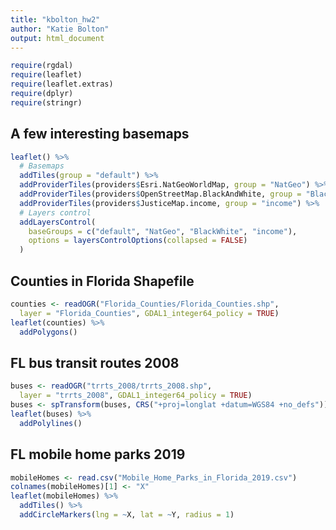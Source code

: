 ```yaml
---
title: "kbolton_hw2"
author: "Katie Bolton"
output: html_document
---
```


```r
require(rgdal)
require(leaflet)
require(leaflet.extras)
require(dplyr)
require(stringr)
```

## A few interesting basemaps


```r
leaflet() %>%
  # Basemaps
  addTiles(group = "default") %>%
  addProviderTiles(providers$Esri.NatGeoWorldMap, group = "NatGeo") %>%
  addProviderTiles(providers$OpenStreetMap.BlackAndWhite, group = "BlackWhite") %>%
  addProviderTiles(providers$JusticeMap.income, group = "income") %>%
  # Layers control
  addLayersControl(
    baseGroups = c("default", "NatGeo", "BlackWhite", "income"),
    options = layersControlOptions(collapsed = FALSE)
  )
```

## Counties in Florida Shapefile

```r
counties <- readOGR("Florida_Counties/Florida_Counties.shp",
  layer = "Florida_Counties", GDAL1_integer64_policy = TRUE)
leaflet(counties) %>%
  addPolygons()
```

|
## FL bus transit routes 2008 

```r
buses <- readOGR("trrts_2008/trrts_2008.shp",
  layer = "trrts_2008", GDAL1_integer64_policy = TRUE)
buses <- spTransform(buses, CRS("+proj=longlat +datum=WGS84 +no_defs"))
leaflet(buses) %>%
  addPolylines()
```

## FL mobile home parks 2019

```r
mobileHomes <- read.csv("Mobile_Home_Parks_in_Florida_2019.csv")
colnames(mobileHomes)[1] <- "X"
leaflet(mobileHomes) %>%
  addTiles() %>%
  addCircleMarkers(lng = ~X, lat = ~Y, radius = 1)
```